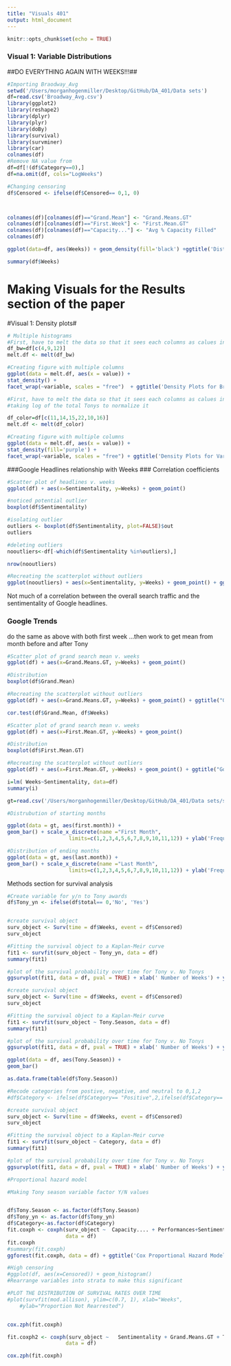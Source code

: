 ```yaml
---
title: "Visuals 401"
output: html_document
---
```


```r
knitr::opts_chunk$set(echo = TRUE)
```

### Visual 1: Variable Distributions ###
##DO EVERYTHING AGAIN WITH WEEKS!!!##

```r
#Importing Braodway_Avg
setwd('/Users/morganhogenmiller/Desktop/GitHub/DA_401/Data sets')
df=read.csv('Broadway_Avg.csv')
library(ggplot2)
library(reshape2)
library(dplyr)
library(plyr)
library(doBy)
library(survival)
library(survminer)
library(car)
colnames(df)
#Remove NA value from 
df=df[!(df$Category==0),]
df=na.omit(df, cols="LogWeeks")

#Changing censoring
df$Censored <- ifelse(df$Censored== 0,1, 0)



colnames(df)[colnames(df)=="Grand.Mean"] <- "Grand.Means.GT"
colnames(df)[colnames(df)=="First.Week"] <- "First.Mean.GT"
colnames(df)[colnames(df)=="Capacity..."] <- "Avg % Capacity Filled"
colnames(df)

```

```r

ggplot(data=df, aes(Weeks)) + geom_density(fill='black') +ggtitle('Distribution of Total Weeks on Braodway') +xlab('Total Number of Weeks Show Survived')+ylab('Density') + theme(plot.title = element_text(hjust = 0.5))

summary(df$Weeks)
```


# Making Visuals for the Results section of the paper #




#Visual 1: Density plots#

```r
# Multiple histograms
#First, have to melt the data so that it sees each columns as calues in the variable column and their values in a seperate column
df_bw=df[c(4,9,12)]
melt.df <- melt(df_bw)

#Creating figure with multiple columns
ggplot(data = melt.df, aes(x = value)) + 
stat_density() + 
facet_wrap(~variable, scales = "free")  + ggtitle('Density Plots for Broadway Original Data Set Variables of Interest') + theme(plot.title = element_text(hjust = 0.5)) + xlab('Value') + ylab('Density')


```



```r

#First, have to melt the data so that it sees each columns as calues in the variable column and their values in a seperate column
#taking log of the total Tonys to normalize it

df_color=df[c(11,14,15,22,10,16)]
melt.df <- melt(df_color)

#Creating figure with multiple columns
ggplot(data = melt.df, aes(x = value)) + 
stat_density(fill='purple') + 
facet_wrap(~variable, scales = "free") + ggtitle('Density Plots for Variables Unique to Study') + theme(plot.title = element_text(hjust = 0.5)) + xlab('Value') + ylab('Density')

```


###Google Headlines relationship with Weeks ###
Correlation coefficients

```r
#Scatter plot of headlines v. weeks
ggplot(df) + aes(x=Sentimentality, y=Weeks) + geom_point()

#noticed potential outlier
boxplot(df$Sentimentality)

#isolating outlier
outliers <- boxplot(df$Sentimentality, plot=FALSE)$out
outliers

#deleting outliers
nooutliers<-df[-which(df$Sentimentality %in%outliers),]

nrow(nooutliers)

#Recreating the scatterplot without outliers
ggplot(nooutliers) + aes(x=Sentimentality, y=Weeks) + geom_point() + ggtitle("Google Headline Sentimentality v. Longevity")  + xlab("Google Headline Sentimentality Score") + ylab("Weeks") + theme_minimal(base_family = 'serif') + theme(plot.title = element_text(hjust = 0.5))

```
Not much of a correlation between the overall search traffic and the sentimentality of Google headlines.





### Google Trends ###
do the same as above with both first week ...then work to get mean from month before and after Tony
```r
#Scatter plot of grand search mean v. weeks
ggplot(df) + aes(x=Grand.Means.GT, y=Weeks) + geom_point()

#Distribution
boxplot(df$Grand.Mean)

#Recreating the scatterplot without outliers
ggplot(df) + aes(x=Grand.Means.GT, y=Weeks) + geom_point() + ggtitle("Google Trend Grand Mean v. Longevity") + theme(plot.title = element_text(hjust = 0.5)) + xlab("Google Trend Mean Search Score") + ylab("Weeks") + theme_minimal(base_family = 'serif') + theme(plot.title = element_text(hjust = 0.5))

cor.test(df$Grand.Mean, df$Weeks)
```

```r
#Scatter plot of grand search mean v. weeks
ggplot(df) + aes(x=First.Mean.GT, y=Weeks) + geom_point()

#Distribution
boxplot(df$First.Mean.GT)

#Recreating the scatterplot without outliers
ggplot(df) + aes(x=First.Mean.GT, y=Weeks) + geom_point() + ggtitle("Google Trend First Day Score v. Longevity") + theme(plot.title = element_text(hjust = 0.5)) + xlab("Google Trend Avg. First Week Score") + ylab("Weeks") + theme_minimal(base_family = 'serif') + theme(plot.title = element_text(hjust = 0.5))

i=lm( Weeks~Sentimentality, data=df)
summary(i)
```

```r
gt=read.csv('/Users/morganhogenmiller/Desktop/GitHub/DA_401/Data sets/showfirstlast.csv')

#Distrubution of starting months

ggplot(data = gt, aes(first.month)) + 
geom_bar() + scale_x_discrete(name ="First Month", 
                    limits=c(1,2,3,4,5,6,7,8,9,10,11,12)) + ylab('Frequency')+ ggtitle('Distribution of Starting Months') + theme(plot.title = element_text(hjust = 0.5))

#Distribution of ending months
ggplot(data = gt, aes(last.month)) + 
geom_bar() + scale_x_discrete(name ="Last Month", 
                    limits=c(1,2,3,4,5,6,7,8,9,10,11,12)) + ylab('Frequency')+ ggtitle('Distribution of Closing Months') + theme(plot.title = element_text(hjust = 0.5))
```



Methods section for survival analysis


```r


#Create variable for y/n to Tony awards
df$Tony_yn <- ifelse(df$total== 0,'No', 'Yes')


#create survival object
surv_object <- Surv(time = df$Weeks, event = df$Censored)
surv_object

#Fitting the survival object to a Kaplan-Meir curve
fit1 <- survfit(surv_object ~ Tony_yn, data = df)
summary(fit1)

#plot of the survival probability over time for Tony v. No Tonys
ggsurvplot(fit1, data = df, pval = TRUE) + xlab(' Number of Weeks') + ylab('Survival Probability') + ggtitle('Survival Probabilities of Shows With and Without Tonys')

```


```r


#create survival object
surv_object <- Surv(time = df$Weeks, event = df$Censored)
surv_object

#Fitting the survival object to a Kaplan-Meir curve
fit1 <- survfit(surv_object ~ Tony.Season, data = df)
summary(fit1)

#plot of the survival probability over time for Tony v. No Tonys
ggsurvplot(fit1, data = df, pval = TRUE) + xlab(' Number of Weeks') + ylab('Survival Probability') + ggtitle('Survival Probabilities of Shows In and Out of Tony Season')

ggplot(data = df, aes(Tony.Season)) + 
geom_bar()

as.data.frame(table(df$Tony.Season))
```


```r

#Recode categories from postive, negative, and neutral to 0,1,2
#df$Category <- ifelse(df$Category== "Positive",2,ifelse(df$Category== "Negative", 0, 1))

#create survival object
surv_object <- Surv(time = df$Weeks, event = df$Censored)
surv_object

#Fitting the survival object to a Kaplan-Meir curve
fit1 <- survfit(surv_object ~ Category, data = df)
summary(fit1)

#plot of the survival probability over time for Tony v. No Tonys
ggsurvplot(fit1, data = df, pval = TRUE) + xlab(' Number of Weeks') + ylab('Survival Probability') + ggtitle('Survival Probabilities of Shows by Wikipedia Category Breakdown')

```


```r
#Proportional hazard model

#Making Tony season variable factor Y/N values


df$Tony.Season <- as.factor(df$Tony.Season)
df$Tony_yn <- as.factor(df$Tony_yn)
df$Category<-as.factor(df$Category)
fit.coxph <- coxph(surv_object ~  Capacity.... + Performances+Sentimentality + Grand.Means.GT + Tony_yn +Category +First.Mean.GT +Tony.Season,
                   data = df)
fit.coxph
#summary(fit.coxph)
ggforest(fit.coxph, data = df) + ggtitle('Cox Proportional Hazard Model Results')

#High censoring
#ggplot(df, aes(x=Censored)) + geom_histogram()
#Rearrange variables into strata to make this significant
```


```r

#PLOT THE DISTRIBUTION OF SURVIVAL RATES OVER TIME
#plot(survfit(mod.allison), ylim=c(0.7, 1), xlab="Weeks",
    #ylab="Proportion Not Rearrested")


cox.zph(fit.coxph)
```

```r
fit.coxph2 <- coxph(surv_object ~   Sentimentality + Grand.Means.GT + Tony_yn +Category +Tony.Season,
                   data = df)

cox.zph(fit.coxph)
```

